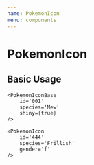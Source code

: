 ```yaml
---
name: PokemonIcon
menu: components
---
```



# PokemonIcon

<PropsTable of={PokemonIconBase} />

## Basic Usage

<Playground>
    <PokemonIconBase
        id='005'
        species='Pikachu'
    />

    <PokemonIconBase
        id='001'
        species='Mew'
        shiny={true}
    />

    <PokemonIcon
        id='444'
        species='Frillish'
        gender='f'
    />
</Playground>